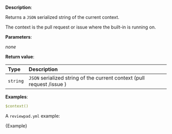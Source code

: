 
**Description**:

Returns a `JSON` serialized string of the current context.

The context is the pull request or issue where the built-in is running on.

**Parameters**:

_none_

**Return value**:

| Type     | Description                                                             |
| :------- | :---------------------------------------------------------------------- |
| `string` | `JSON` serialized string of the current context (pull request /issue )  |

**Examples**:

```yml
$context()
```

A `reviewpad.yml` example:

<CodeBlock language="yml" title="reviewpad.yml">{Example}</CodeBlock>
